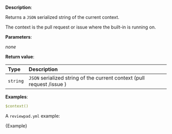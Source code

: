 
**Description**:

Returns a `JSON` serialized string of the current context.

The context is the pull request or issue where the built-in is running on.

**Parameters**:

_none_

**Return value**:

| Type     | Description                                                             |
| :------- | :---------------------------------------------------------------------- |
| `string` | `JSON` serialized string of the current context (pull request /issue )  |

**Examples**:

```yml
$context()
```

A `reviewpad.yml` example:

<CodeBlock language="yml" title="reviewpad.yml">{Example}</CodeBlock>
